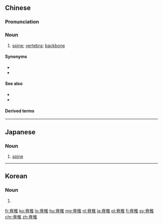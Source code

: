 ==Chinese==
{{zh-forms}}

===Pronunciation===
{{zh-pron
|m=jǐzhuī,jízhuī,2nb=common variant
|c=zek3 zeoi1,zik3 zeoi1
|c_note=zek3 zeoi1 - vernacular; zik3 zeoi1 - literary
|h=pfs=chit-chhûi
|md=cék-tùi
|mn=chek-chui
|w=4jiq zoe
|cat=n
}}

===Noun===
{{zh-noun}}

# [[spine]]; [[vertebra]]; [[backbone]]

====Synonyms====
* {{zh-l|脊椎骨}}
* {{zh-l|椎骨}}

====See also====
* {{zh-l|脊梁骨}}
* {{zh-l|脊柱}}

====Derived terms====
{{zh-der|脊椎動物|無脊椎動物}}

{{zh-cat|Skeleton}}

----

==Japanese==
{{ja-kanjitab|せき|つい|yomi=on}}

===Noun===
{{ja-noun|せきつい}}

# [[spine]]

----

==Korean==
{{ko-hanjatab}}

===Noun===
{{ko-noun|hangeul=척추}}

# {{hanja form of|척추|backbone}}

[[fr:脊椎]]
[[ko:脊椎]]
[[lo:脊椎]]
[[hu:脊椎]]
[[mg:脊椎]]
[[nl:脊椎]]
[[ja:脊椎]]
[[pl:脊椎]]
[[fi:脊椎]]
[[sv:脊椎]]
[[chr:脊椎]]
[[zh:脊椎]]